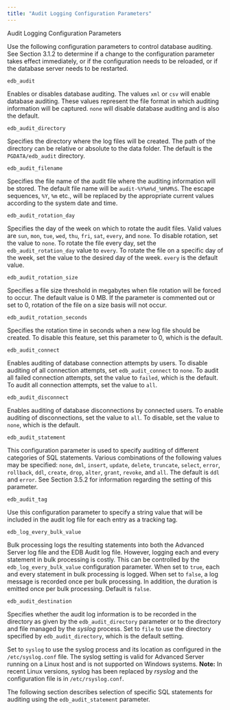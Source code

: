 ```yaml
---
title: "Audit Logging Configuration Parameters"
---
```


<div class="index">

Audit Logging Configuration Parameters

</div>

Use the following configuration parameters to control database auditing. See Section 3.1.2 to determine if a change to the configuration parameter takes effect immediately, or if the configuration needs to be reloaded, or if the database server needs to be restarted.

`edb_audit`

Enables or disables database auditing. The values `xml` or `csv` will enable database auditing. These values represent the file format in which auditing information will be captured. `none` will disable database auditing and is also the default.

`edb_audit_directory`

Specifies the directory where the log files will be created. The path of the directory can be relative or absolute to the data folder. The default is the `PGDATA/edb_audit` directory.

`edb_audit_filename`

Specifies the file name of the audit file where the auditing information will be stored. The default file name will be `audit-%Y%m%d_%H%M%S`. The escape sequences, `%Y`, `%m` etc., will be replaced by the appropriate current values according to the system date and time.

`edb_audit_rotation_day`

Specifies the day of the week on which to rotate the audit files. Valid values are `sun`, `mon`, `tue`, `wed`, `thu`, `fri`, `sat`, `every`, and `none`. To disable rotation, set the value to `none`. To rotate the file every day, set the `edb_audit_rotation_day` value to `every`. To rotate the file on a specific day of the week, set the value to the desired day of the week. `every` is the default value.

`edb_audit_rotation_size`

Specifies a file size threshold in megabytes when file rotation will be forced to occur. The default value is 0 MB. If the parameter is commented out or set to 0, rotation of the file on a size basis will not occur.

`edb_audit_rotation_seconds`

Specifies the rotation time in seconds when a new log file should be created. To disable this feature, set this parameter to 0, which is the default.

`edb_audit_connect`

Enables auditing of database connection attempts by users. To disable auditing of all connection attempts, set `edb_audit_connect` to `none`. To audit all failed connection attempts, set the value to `failed`, which is the default. To audit all connection attempts, set the value to `all`.

`edb_audit_disconnect`

Enables auditing of database disconnections by connected users. To enable auditing of disconnections, set the value to `all`. To disable, set the value to `none`, which is the default.

`edb_audit_statement`

This configuration parameter is used to specify auditing of different categories of SQL statements. Various combinations of the following values may be specified: `none`, `dml`, `insert`, `update`, `delete`, `truncate`, `select`, `error`, `rollback`, `ddl`, `create`, `drop`, `alter`, `grant`, `revoke`, and `all`. The default is `ddl` and `error`. See Section 3.5.2 for information regarding the setting of this parameter.

`edb_audit_tag`

Use this configuration parameter to specify a string value that will be included in the audit log file for each entry as a tracking tag.

`edb_log_every_bulk_value`

Bulk processing logs the resulting statements into both the Advanced Server log file and the EDB Audit log file. However, logging each and every statement in bulk processing is costly. This can be controlled by the `edb_log_every_bulk_value` configuration parameter. When set to `true`, each and every statement in bulk processing is logged. When set to `false`, a log message is recorded once per bulk processing. In addition, the duration is emitted once per bulk processing. Default is `false`.

`edb_audit_destination`

Specifies whether the audit log information is to be recorded in the directory as given by the `edb_audit_directory` parameter or to the directory and file managed by the *syslog* process. Set to `file` to use the directory specified by `edb_audit_directory`, which is the default setting.

Set to `syslog` to use the syslog process and its location as configured in the `/etc/syslog.conf` file. The syslog setting is valid for Advanced Server running on a Linux host and is not supported on Windows systems. **Note:** In recent Linux versions, syslog has been replaced by *rsyslog* and the configuration file is in `/etc/rsyslog.conf`.

The following section describes selection of specific SQL statements for auditing using the `edb_audit_statement` parameter.
